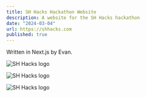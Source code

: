 ```yaml
---
title: SH Hacks Hackathon Website
description: A website for the SH Hacks hackathon
date: "2024-03-04"
url: https://shhacks.com
published: true
---
```


Written in Next.js by Evan.


<Image
    src="https://evan.beee.top/img/0c21c5d99c0e278a464b4f2bddb53386-b255e.jpeg"
    alt="SH Hacks logo"
    width={5088}
    height={3510}
/>

<Image
    src="https://evan.beee.top/img/d7565cf4c556bb949c3a534605ee973c-3b38e.jpeg"
    alt="SH Hacks logo"
    width={5088}
    height={3510}
/>

<Image
    src="https://evan.beee.top/img/40e2427c418e7f8396ddb7e9a698dd73-466d8.jpeg"
    alt="SH Hacks logo"
    width={5088}
    height={3510}
/>